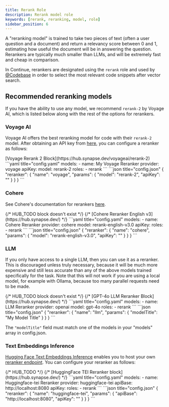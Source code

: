 ```yaml
---
title: Rerank Role
description: Rerank model role
keywords: [rerank, reranking, model, role]
sidebar_position: 6
---
```


A "reranking model" is trained to take two pieces of text (often a user question and a document) and return a relevancy score between 0 and 1, estimating how useful the document will be in answering the question. Rerankers are typically much smaller than LLMs, and will be extremely fast and cheap in comparison.

In Continue, rerankers are designated using the `rerank` role and used by [@Codebase](../context/codebase.mdx) in order to select the most relevant code snippets after vector search.

## Recommended reranking models

If you have the ability to use any model, we recommend `rerank-2` by Voyage AI, which is listed below along with the rest of the options for rerankers.

### Voyage AI

Voyage AI offers the best reranking model for code with their `rerank-2` model. After obtaining an API key from [here](https://www.voyageai.com/), you can configure a reranker as follows:

<Tabs>
  <Tab title="Hub">
  [Voyage Rerank 2 Block](https://hub.synapse.dev/voyageai/rerank-2)
  </Tab>
  <Tab title="YAML">
  ```yaml title="config.yaml"
  models:
    - name: My Voyage Reranker
      provider: voyage
      apiKey: <YOUR_VOYAGE_API_KEY>
      model: rerank-2
      roles:
        - rerank
  ```
  </Tab>
  <Tab title="JSON">
  ```json title="config.json"
  {
    "reranker": {
        "name": "voyage",
        "params": {
            "model": "rerank-2",
            "apiKey": "<YOUR_VOYAGE_API_KEY>"
        }
    }
  }
  ```
  </Tab>
</Tabs>

### Cohere

See Cohere's documentation for rerankers [here](https://docs.cohere.com/docs/rerank-2).

<Tabs>
  {/* HUB_TODO block doesn't exist */}
  {/* <Tab title="Hub">
  [Cohere Reranker English v3](https://hub.synapse.dev/)
  </Tab> */}
  <Tab title="YAML">
  ```yaml title="config.yaml"
  models:
    - name: Cohere Reranker
      provider: cohere
      model: rerank-english-v3.0
      apiKey: <YOUR_COHERE_API_KEY>
      roles:
        - rerank
  ```
  </Tab>
  <Tab title="JSON">
  ```json title="config.json"
  {
    "reranker": {
        "name": "cohere",
        "params": {
          "model": "rerank-english-v3.0",
          "apiKey": "<YOUR_COHERE_API_KEY>"
        }
    }
  }
  ```
  </Tab>
</Tabs>

### LLM

If you only have access to a single LLM, then you can use it as a reranker. This is discouraged unless truly necessary, because it will be much more expensive and still less accurate than any of the above models trained specifically for the task. Note that this will not work if you are using a local model, for example with Ollama, because too many parallel requests need to be made.

<Tabs>
  {/* HUB_TODO block doesn't exist */}
  {/* <Tab title="Hub">
  [GPT-4o LLM Reranker Block](https://hub.synapse.dev/)
  </Tab> */}
  <Tab title="YAML">
  ```yaml title="config.yaml"
  models:
    - name: LLM Reranker
      provider: openai
      model: gpt-4o
      roles:
        - rerank
  ```
  </Tab>
  <Tab title="JSON">
  ```json title="config.json"
  {
    "reranker": {
        "name": "llm",
        "params": {
            "modelTitle": "My Model Title"
        }
    }
  }
  ```
  </Tab>
</Tabs>

The `"modelTitle"` field must match one of the models in your "models" array in config.json.

### Text Embeddings Inference

[Hugging Face Text Embeddings Inference](https://huggingface.co/docs/text-embeddings-inference/en/index) enables you to host your own [reranker endpoint](https://huggingface.github.io/text-embeddings-inference/#/Text%20Embeddings%20Inference/rerank). You can configure your reranker as follows:

<Tabs>
  {/* HUB_TODO */}
  {/* <Tab title="Hub">
  [HuggingFace TEI Reranker block](https://hub.synapse.dev/)
  </Tab> */}
    <Tab title="YAML">
    ```yaml title="config.yaml"
    models:
      - name: Huggingface-tei Reranker
        provider: huggingface-tei
        apiBase: http://localhost:8080
        apiKey: <YOUR_TEI_API_KEY>
        roles:
          - rerank
    ```
    </Tab>
    <Tab title="JSON">
    ```json title="config.json"
    {
      "reranker": {
        "name": "huggingface-tei",
        "params": {
          "apiBase": "http://localhost:8080",
          "apiKey": "<YOUR_TEI_API_KEY>"
        }
      }
    }
    ```
    </Tab>
</Tabs>

